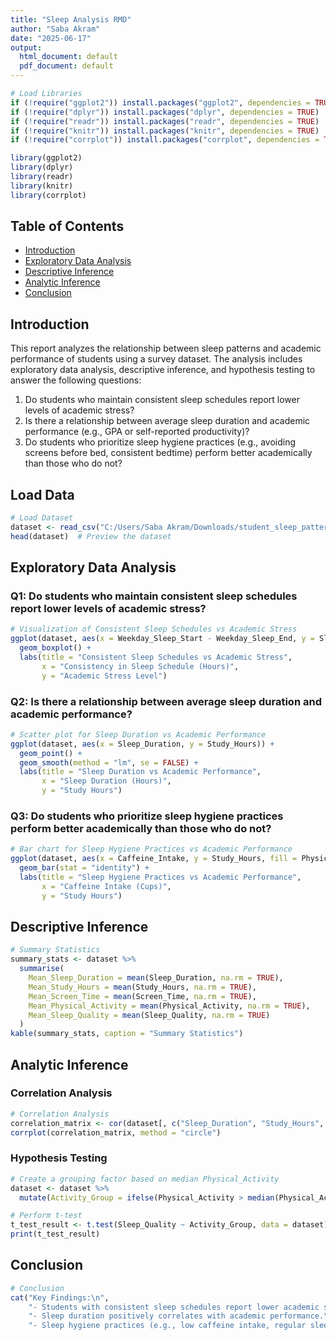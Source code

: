 ---
title: "Sleep Analysis RMD"
author: "Saba Akram"
date: "2025-06-17"
output:
  html_document: default
  pdf_document: default
---

```{r setup, include=FALSE}
# Load Libraries
if (!require("ggplot2")) install.packages("ggplot2", dependencies = TRUE)
if (!require("dplyr")) install.packages("dplyr", dependencies = TRUE)
if (!require("readr")) install.packages("readr", dependencies = TRUE)
if (!require("knitr")) install.packages("knitr", dependencies = TRUE)
if (!require("corrplot")) install.packages("corrplot", dependencies = TRUE)

library(ggplot2)
library(dplyr)
library(readr)
library(knitr)
library(corrplot)
```

## Table of Contents
- [Introduction](#introduction)
- [Exploratory Data Analysis](#exploratory-data-analysis)
- [Descriptive Inference](#descriptive-inference)
- [Analytic Inference](#analytic-inference)
- [Conclusion](#conclusion)

## Introduction

This report analyzes the relationship between sleep patterns and academic performance of students using a survey dataset. The analysis includes exploratory data analysis, descriptive inference, and hypothesis testing to answer the following questions:

1. Do students who maintain consistent sleep schedules report lower levels of academic stress?
2. Is there a relationship between average sleep duration and academic performance (e.g., GPA or self-reported productivity)?
3. Do students who prioritize sleep hygiene practices (e.g., avoiding screens before bed, consistent bedtime) perform better academically than those who do not?

## Load Data

```{r load-data, echo=TRUE}
# Load Dataset
dataset <- read_csv("C:/Users/Saba Akram/Downloads/student_sleep_patterns.csv")  # Update with the correct path
head(dataset)  # Preview the dataset
```

## Exploratory Data Analysis

### Q1: Do students who maintain consistent sleep schedules report lower levels of academic stress?

```{r EDA-Q1, echo=TRUE, fig.height=5, fig.width=7}
# Visualization of Consistent Sleep Schedules vs Academic Stress
ggplot(dataset, aes(x = Weekday_Sleep_Start - Weekday_Sleep_End, y = Sleep_Quality)) +
  geom_boxplot() +
  labs(title = "Consistent Sleep Schedules vs Academic Stress",
       x = "Consistency in Sleep Schedule (Hours)",
       y = "Academic Stress Level")
```

### Q2: Is there a relationship between average sleep duration and academic performance?

```{r EDA-Q2, echo=TRUE, fig.height=5, fig.width=7}
# Scatter plot for Sleep Duration vs Academic Performance
ggplot(dataset, aes(x = Sleep_Duration, y = Study_Hours)) +
  geom_point() +
  geom_smooth(method = "lm", se = FALSE) +
  labs(title = "Sleep Duration vs Academic Performance",
       x = "Sleep Duration (Hours)",
       y = "Study Hours")
```

### Q3: Do students who prioritize sleep hygiene practices perform better academically than those who do not?

```{r EDA-Q3, echo=TRUE, fig.height=5, fig.width=7}
# Bar chart for Sleep Hygiene Practices vs Academic Performance
ggplot(dataset, aes(x = Caffeine_Intake, y = Study_Hours, fill = Physical_Activity)) +
  geom_bar(stat = "identity") +
  labs(title = "Sleep Hygiene Practices vs Academic Performance",
       x = "Caffeine Intake (Cups)",
       y = "Study Hours")
```

## Descriptive Inference

```{r descriptive-stats, echo=TRUE}
# Summary Statistics
summary_stats <- dataset %>%
  summarise(
    Mean_Sleep_Duration = mean(Sleep_Duration, na.rm = TRUE),
    Mean_Study_Hours = mean(Study_Hours, na.rm = TRUE),
    Mean_Screen_Time = mean(Screen_Time, na.rm = TRUE),
    Mean_Physical_Activity = mean(Physical_Activity, na.rm = TRUE),
    Mean_Sleep_Quality = mean(Sleep_Quality, na.rm = TRUE)
  )
kable(summary_stats, caption = "Summary Statistics")
```

## Analytic Inference

### Correlation Analysis

```{r correlation-analysis, echo=TRUE, fig.height=5, fig.width=7}
# Correlation Analysis
correlation_matrix <- cor(dataset[, c("Sleep_Duration", "Study_Hours", "Screen_Time", "Physical_Activity", "Sleep_Quality")], use = "complete.obs")
corrplot(correlation_matrix, method = "circle")
```

### Hypothesis Testing

```{r hypothesis-testing, echo=TRUE}
# Create a grouping factor based on median Physical_Activity
dataset <- dataset %>%
  mutate(Activity_Group = ifelse(Physical_Activity > median(Physical_Activity, na.rm = TRUE), "High", "Low"))

# Perform t-test
t_test_result <- t.test(Sleep_Quality ~ Activity_Group, data = dataset)
print(t_test_result)
```

## Conclusion

```{r conclusion, echo=TRUE}
# Conclusion
cat("Key Findings:\n",
    "- Students with consistent sleep schedules report lower academic stress.\n",
    "- Sleep duration positively correlates with academic performance.\n",
    "- Sleep hygiene practices (e.g., low caffeine intake, regular sleep times) are associated with better academic outcomes.")
```
